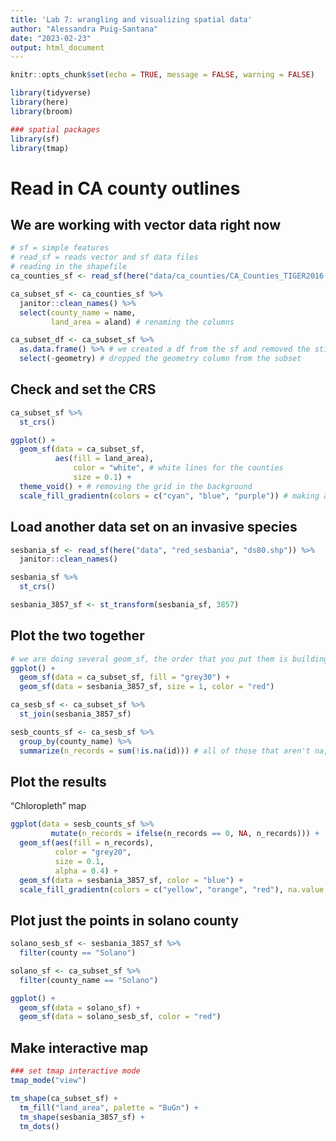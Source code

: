 ```yaml
---
title: 'Lab 7: wrangling and visualizing spatial data'
author: "Alessandra Puig-Santana"
date: "2023-02-23"
output: html_document
---
```


```r
knitr::opts_chunk$set(echo = TRUE, message = FALSE, warning = FALSE)

library(tidyverse)
library(here)
library(broom)

### spatial packages
library(sf)
library(tmap)
```

# Read in CA county outlines
## We are working with vector data right now
```r
# sf = simple features
# read_sf = reads vector and sf data files
# reading in the shapefile
ca_counties_sf <- read_sf(here("data/ca_counties/CA_Counties_TIGER2016.shp")) 

ca_subset_sf <- ca_counties_sf %>%
  janitor::clean_names() %>%
  select(county_name = name, 
         land_area = aland) # renaming the columns

ca_subset_df <- ca_subset_sf %>%
  as.data.frame() %>% # we created a df from the sf and removed the sticky geometry
  select(-geometry) # dropped the geometry column from the subset
```

## Check and set the CRS
```r
ca_subset_sf %>%
  st_crs()

ggplot() +
  geom_sf(data = ca_subset_sf, 
          aes(fill = land_area),
              color = "white", # white lines for the counties
              size = 0.1) +
  theme_void() + # removing the grid in the background
  scale_fill_gradientn(colors = c("cyan", "blue", "purple")) # making a vector for the gradient
```

## Load another data set on an invasive species 
```r
sesbania_sf <- read_sf(here("data", "red_sesbania", "ds80.shp")) %>%
  janitor::clean_names()

sesbania_sf %>%
  st_crs()

sesbania_3857_sf <- st_transform(sesbania_sf, 3857)
```

## Plot the two together
```r
# we are doing several geom_sf, the order that you put them is building the map bottom up
ggplot() +
  geom_sf(data = ca_subset_sf, fill = "grey30") +
  geom_sf(data = sesbania_3857_sf, size = 1, color = "red")
```

```r
ca_sesb_sf <- ca_subset_sf %>%
  st_join(sesbania_3857_sf) 

sesb_counts_sf <- ca_sesb_sf %>%
  group_by(county_name) %>%
  summarize(n_records = sum(!is.na(id))) # all of those that aren't na, are true and will give us a count
```

## Plot the results
"Chloropleth" map
```r
ggplot(data = sesb_counts_sf %>%
         mutate(n_records = ifelse(n_records == 0, NA, n_records))) +
  geom_sf(aes(fill = n_records),
          color = "grey20",
          size = 0.1,
          alpha = 0.4) +
  geom_sf(data = sesbania_3857_sf, color = "blue") +
  scale_fill_gradientn(colors = c("yellow", "orange", "red"), na.value = "grey90")
```


## Plot just the points in solano county
```r
solano_sesb_sf <- sesbania_3857_sf %>%
  filter(county == "Solano")

solano_sf <- ca_subset_sf %>%
  filter(county_name == "Solano")

ggplot() +
  geom_sf(data = solano_sf) +
  geom_sf(data = solano_sesb_sf, color = "red")
```

## Make interactive map
```r
### set tmap interactive mode
tmap_mode("view")

tm_shape(ca_subset_sf) +
  tm_fill("land_area", palette = "BuGn") +
  tm_shape(sesbania_3857_sf) +
  tm_dots()
```

